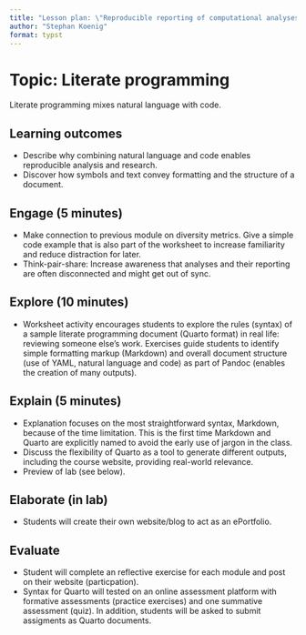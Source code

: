 ```yaml
---
title: "Lesson plan: \"Reproducible reporting of computational analyses\""
author: "Stephan Koenig"
format: typst
---
```


# Topic: Literate programming

Literate programming mixes natural language with code.

## Learning outcomes

-   Describe why combining natural language and code enables reproducible analysis and research.
-   Discover how symbols and text convey formatting and the structure of a document.

## Engage (5 minutes)

-   Make connection to previous module on diversity metrics. Give a simple code example that is also part of the worksheet to increase familiarity and reduce distraction for later.
-   Think-pair-share: Increase awareness that analyses and their reporting are often disconnected and might get out of sync.

## Explore (10 minutes)

-   Worksheet activity encourages students to explore the rules (syntax) of a sample literate programming document (Quarto format) in real life: reviewing someone else's work. Exercises guide students to identify simple formatting markup (Markdown) and overall document structure (use of YAML, natural language and code) as part of Pandoc (enables the creation of many outputs).

## Explain (5 minutes)

-   Explanation focuses on the most straightforward syntax, Markdown, because of the time limitation. This is the first time Markdown and Quarto are explicitly named to avoid the early use of jargon in the class.
-   Discuss the flexibility of Quarto as a tool to generate different outputs, including the course website, providing real-world relevance.
-   Preview of lab (see below).

## Elaborate (in lab)

-   Students will create their own website/blog to act as an ePortfolio.

## Evaluate

-   Student will complete an reflective exercise for each module and post on their website (particpation).
-   Syntax for Quarto will tested on an online assessment platform with formative assessments (practice exercises) and one summative assessment (quiz). In addition, students will be asked to submit assigments as Quarto documents.
